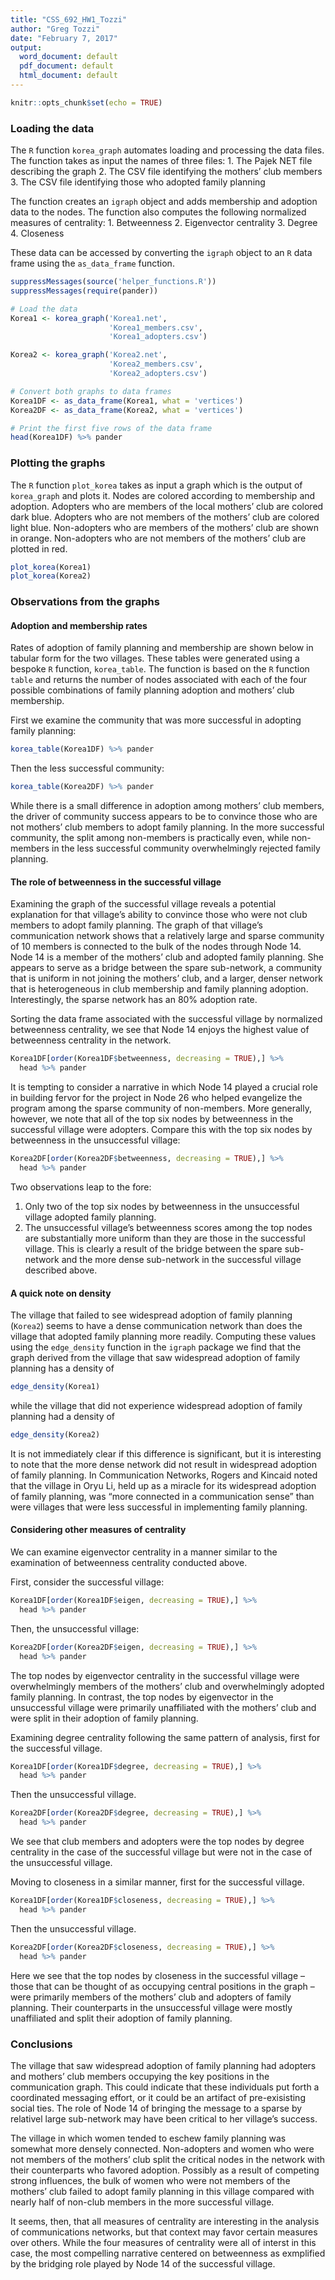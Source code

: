 ```yaml
---
title: "CSS_692_HW1_Tozzi"
author: "Greg Tozzi"
date: "February 7, 2017"
output:
  word_document: default
  pdf_document: default
  html_document: default
---
```


```r
knitr::opts_chunk$set(echo = TRUE)
```

### Loading the data

The `R` function `korea_graph` automates loading and processing the data files.  The function takes as input the names of three files:
1. The Pajek NET file describing the graph
2. The CSV file identifying the mothers' club members
3. The CSV file identifying those who adopted family planning

The function creates an `igraph` object and adds membership and adoption data to the nodes.  The function also computes the following normalized measures of centrality:
1. Betweenness
2. Eigenvector centrality
3. Degree
4. Closeness

These data can be accessed by converting the `igraph` object to an `R` data frame using the `as_data_frame` function.

```r
suppressMessages(source('helper_functions.R'))
suppressMessages(require(pander))
```

```r
# Load the data
Korea1 <- korea_graph('Korea1.net',
                      'Korea1_members.csv',
                      'Korea1_adopters.csv')

Korea2 <- korea_graph('Korea2.net',
                      'Korea2_members.csv',
                      'Korea2_adopters.csv')

# Convert both graphs to data frames
Korea1DF <- as_data_frame(Korea1, what = 'vertices')
Korea2DF <- as_data_frame(Korea2, what = 'vertices')

# Print the first five rows of the data frame
head(Korea1DF) %>% pander
```

### Plotting the graphs

The `R` function `plot_korea` takes as input a graph which is the output of `korea_graph` and plots it.  Nodes are colored according to membership and adoption.  Adopters who are members of the local mothers' club are colored dark blue.  Adopters who are not members of the mothers' club are colored light blue.  Non-adopters who are members of the mothers' club are shown in orange.  Non-adopters who are not members of the mothers' club are plotted in red.

```r
plot_korea(Korea1)
plot_korea(Korea2)
```

### Observations from the graphs

#### Adoption and membership rates

Rates of adoption of family planning and membership are shown below in tabular form for the two villages.  These tables were generated using a bespoke `R` function, `korea_table`.  The function is based on the `R` function `table` and returns the number of nodes associated with each of the four possible combinations of family planning adoption and mothers' club membership.

First we examine the community that was more successful in adopting family planning:

```r
korea_table(Korea1DF) %>% pander
```

Then the less successful community:

```r
korea_table(Korea2DF) %>% pander
```

While there is a small difference in adoption among mothers' club members, the driver of community success appears to be to convince those who are not mothers' club members to adopt family planning.  In the more successful community, the split among non-members is practically even, while non-members in the less successful community overwhelmingly rejected family planning.

#### The role of betweenness in the successful village

Examining the graph of the successful village reveals a potential explanation for that village's ability to convince those who were not club members to adopt family planning.  The graph of that village's communication network shows that a relatively large and sparse community of 10 members is connected to the bulk of the nodes through Node 14.  Node 14 is a member of the mothers' club and adopted family planning.  She appears to serve as a bridge between the spare sub-network, a community that is uniform in not joining the mothers' club, and a larger, denser network that is heterogeneous in club membership and family planning adoption.  Interestingly, the sparse network has an 80% adoption rate.

Sorting the data frame associated with the successful village by normalized betweenness centrality, we see that Node 14 enjoys the highest value of betweenness centrality in the network.

```r
Korea1DF[order(Korea1DF$betweenness, decreasing = TRUE),] %>%
  head %>% pander
```

It is tempting to consider a narrative in which Node 14 played a crucial role in building fervor for the project in Node 26 who helped evangelize the program among the sparse community of non-members.  More generally, however, we note that all of the top six nodes by betweenness in the successful village were adopters.  Compare this with the top six nodes by betweenness in the unsuccessful village:

```r
Korea2DF[order(Korea2DF$betweenness, decreasing = TRUE),] %>%
  head %>% pander
```

Two observations leap to the fore:

1. Only two of the top six nodes by betweenness in the unsuccessful village adopted family planning.
2. The unsuccessful village's betweenness scores among the top nodes are substantially more uniform than they are those in the successful village.  This is clearly a result of the bridge between the spare sub-network and the more dense sub-network in the successful village described above.

#### A quick note on density

The village that failed to see widespread adoption of family planning (`Korea2`) seems to have a dense communication network than does the village that adopted family planning more readily.  Computing these values using the `edge_density` function in the `igraph` package we find that the graph derived from the village that saw widespread adoption of family planning has a density of 

```r
edge_density(Korea1)
```

while the village that did not experience widespread adoption of family planning had a density of

```r
edge_density(Korea2)
```

It is not immediately clear if this difference is significant, but it is interesting to note that the more dense network did not result in widespread adoption of family planning.  In Communication Networks, Rogers and Kincaid noted that the village in Oryu Li, held up as a miracle for its widespread adoption of family planning, was "more connected in a communication sense" than were villages that were less successful in implementing family planning.

#### Considering other measures of centrality

We can examine eigenvector centrality in a manner similar to the examination of betweenness centrality conducted above.

First, consider the successful village:

```r
Korea1DF[order(Korea1DF$eigen, decreasing = TRUE),] %>%
  head %>% pander
```

Then, the unsuccessful village:
```r
Korea2DF[order(Korea2DF$eigen, decreasing = TRUE),] %>%
  head %>% pander
```

The top nodes by eigenvector centrality in the successful village were overwhelmingly members of the mothers' club and overwhelmingly adopted family planning.  In contrast, the top nodes by eigenvector in the unsuccessful village were primarily unaffiliated with the mothers' club and were split in their adoption of family planning.

Examining degree centrality following the same pattern of analysis, first for the successful village.

```r
Korea1DF[order(Korea1DF$degree, decreasing = TRUE),] %>%
  head %>% pander
```

Then the unsuccessful village.

```r
Korea2DF[order(Korea2DF$degree, decreasing = TRUE),] %>%
  head %>% pander
```

We see that club members and adopters were the top nodes by degree centrality in the case of the successful village but were not in the case of the unsuccessful village.

Moving to closeness in a similar manner, first for the successful village.

```r
Korea1DF[order(Korea1DF$closeness, decreasing = TRUE),] %>%
  head %>% pander
```

Then the unsuccessful village.

```r
Korea2DF[order(Korea2DF$closeness, decreasing = TRUE),] %>%
  head %>% pander
```

Here we see that the top nodes by closeness in the successful village -- those that can be thought of as occupying central positions in the graph -- were primarily members of the mothers' club and adopters of family planning.  Their counterparts in the unsuccessful village were mostly unaffiliated and split their adoption of family planning.

### Conclusions

The village that saw widespread adoption of family planning had adopters and mothers' club members occupying the key positions in the communication graph.  This could indicate that these individuals put forth a coordinated messaging effort, or it could be an artifact of pre-exisisting social ties.  The role of Node 14 of bringing the message to a sparse by relativel large sub-network may have been critical to her village's success.

The village in which women tended to eschew family planning was somewhat more densely connected.  Non-adopters and women who were not members of the mothers' club split the critical nodes in the network with their counterparts who favored adoption.  Possibly as a result of competing strong influences, the bulk of women who were not members of the mothers' club failed to adopt family planning in this village compared with nearly half of non-club members in the more successful village.

It seems, then, that all measures of centrality are interesting in the analysis of communications networks, but that context may favor certain measures over others.  While the four measures of centrality were all of interst in this case, the most compelling narrative centered on betweenness as exmplified by the bridging role played by Node 14 of the successful village.